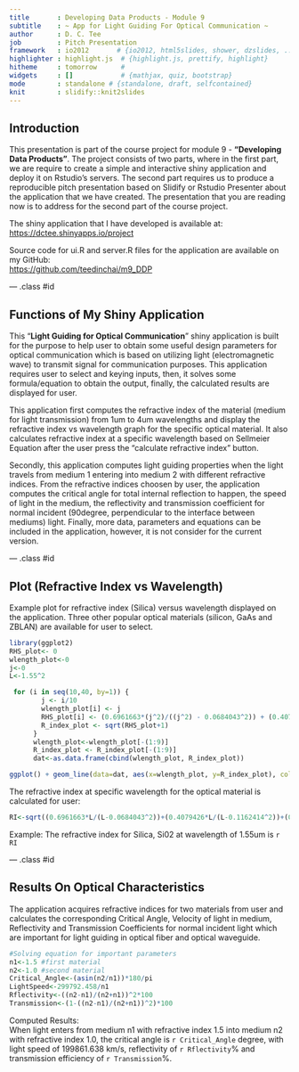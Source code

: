 ```yaml
---
title       : Developing Data Products - Module 9
subtitle    : ~ App for Light Guiding For Optical Communication ~
author      : D. C. Tee
job         : Pitch Presentation
framework   : io2012       # {io2012, html5slides, shower, dzslides, ...}
highlighter : highlight.js  # {highlight.js, prettify, highlight}
hitheme     : tomorrow      # 
widgets     : []            # {mathjax, quiz, bootstrap}
mode        : standalone # {standalone, draft, selfcontained}
knit        : slidify::knit2slides
---
```


## Introduction
This presentation is part of the course project for module 9 - **"Developing Data Products"**. The project consists of two parts, where in the first part, we are require to create a simple and interactive shiny application and deploy it on Rstudio's servers. The second part requires us to produce a reproducible pitch presentation based on Slidify or Rstudio Presenter about the application that we have created. The presentation that you are reading now is to address for the second part of the course project.  

The shiny application that I have developed is available at:  
<https://dctee.shinyapps.io/project>  

Source code for ui.R and server.R files for the application are available on my GitHub:  
<https://github.com/teedinchai/m9_DDP>  

--- .class #id 

## Functions of My Shiny Application

This "**Light Guiding for Optical Communication**" shiny application is built for the purpose to help user to obtain some useful design parameters for optical communication which is based on utilizing light (electromagnetic wave) to transmit signal for communication purposes. This application requires user to select and keying inputs, then, it solves some formula/equation to obtain the output, finally, the calculated results are displayed for user.

This application first computes the refractive index of the material (medium for light transmission) from 1um to 4um wavelengths and display the refractive index vs wavelength graph for the specific optical material. It also calculates refractive index at a specific wavelength based on Sellmeier Equation after the user press the "calculate refractive index" button. 

Secondly, this application computes light guiding properties when the light travels from medium 1 entering into medium 2 with different refractive indices. From the refractive indices choosen by user, the application computes the critical angle for total internal reflection to happen, the speed of light in the medium, the reflectivity and transmission coefficient for normal incident (90degree, perpendicular to the interface between mediums) light. Finally, more data, parameters and equations can be included in the application, however, it is not consider for the current version.

--- .class #id

## Plot (Refractive Index vs Wavelength)
Example plot for refractive index (Silica) versus wavelength displayed on the application. Three other popular optical materials (silicon, GaAs and ZBLAN) are available for user to select. 
```r
library(ggplot2)
RHS_plot<- 0
wlength_plot<-0
j<-0
L<-1.55^2    

 for (i in seq(10,40, by=1)) {
        j <- i/10
        wlength_plot[i] <- j
        RHS_plot[i] <- (0.6961663*(j^2)/((j^2) - 0.0684043^2)) + (0.4079426*(j^2)/((j^2) - 0.1162414^2)) + (0.8974794*(j^2)/((j^2) - 9.896161^2))
        R_index_plot <- sqrt(RHS_plot+1)
      }
      wlength_plot<-wlength_plot[-(1:9)]
      R_index_plot <- R_index_plot[-(1:9)]
      dat<-as.data.frame(cbind(wlength_plot, R_index_plot))
```
```r
ggplot() + geom_line(data=dat, aes(x=wlength_plot, y=R_index_plot), color ="red") + labs(title="Silica, SiO2") + xlab("wavelength (um)") + ylab("Refractive Index")
```
  
The refractive index at specific wavelength for the optical material is calculated for user:
```r
RI<-sqrt((0.6961663*L/(L-0.0684043^2))+(0.4079426*L/(L-0.1162414^2))+(0.8974794*L/(L-9.896161^2))+1)
```
Example: The refractive index for Silica, Si02 at wavelength of 1.55um is `r RI`

--- .class #id


## Results On Optical Characteristics
The application acquires refractive indices for two materials from user and calculates the corresponding Critical Angle, Velocity of light in medium, Reflectivity and Transmission Coefficients for normal incident light which are important for light guiding in optical fiber and optical waveguide. 
```r
#Solving equation for important parameters
n1<-1.5 #first material
n2<-1.0 #second material
Critical_Angle<-(asin(n2/n1))*180/pi 
LightSpeed<-299792.458/n1   
Rflectivity<-((n2-n1)/(n2+n1))^2*100 
Transmission<-(1-((n2-n1)/(n2+n1))^2)*100  
```
Computed Results:  
When light enters from medium n1 with refractive index 1.5 into medium n2 with refractive index 1.0, the critical angle is `r Critical_Angle` degree, with light speed of 199861.638 km/s, reflectivity of `r Rflectivity`% and transmission efficiency of `r Transmission`%.  
